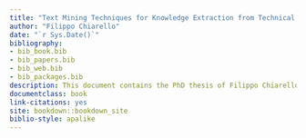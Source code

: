 ```yaml
--- 
title: "Text Mining Techniques for Knowledge Extraction from Technical Documents"
author: "Filippo Chiarello"
date: "`r Sys.Date()`"
bibliography:
- bib_book.bib
- bib_papers.bib
- bib_web.bib
- bib_packages.bib
description: This document contains the PhD thesis of Filippo Chiarello.
documentclass: book
link-citations: yes
site: bookdown::bookdown_site
biblio-style: apalike
---
```



